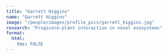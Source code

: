 ```yaml
---
title: "Garrett Higgins"
name: "Garrett Higgins"
image: "/people/images/profile_pics/garrett_higgins.jpg"
research: "Frugivore-plant interaction in novel ecosystems"
format:
  html:
    toc: FALSE
---
```


